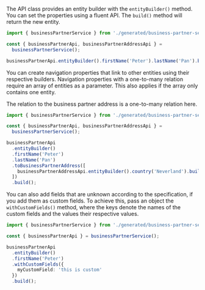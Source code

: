 The API class provides an entity builder with the `entityBuilder()` method.
You can set the properties using a fluent API.
The `build()` method will return the new entity.

```ts
import { businessPartnerService } from './generated/business-partner-service';

const { businessPartnerApi, businessPartnerAddressApi } =
  businessPartnerService();

businessPartnerApi.entityBuilder().firstName('Peter').lastName('Pan').build();
```

You can create navigation properties that link to other entities using their respective builders.
Navigation properties with a one-to-many relation require an array of entities as a parameter.
This also applies if the array only contains one entity.

The relation to the business partner address is a one-to-many relation here.

```ts
import { businessPartnerService } from './generated/business-partner-service';

const { businessPartnerApi, businessPartnerAddressApi } =
  businessPartnerService();

businessPartnerApi
  .entityBuilder()
  .firstName('Peter')
  .lastName('Pan')
  .toBusinessPartnerAddress([
    businessPartnerAddressApi.entityBuilder().country('Neverland').build()
  ])
  .build();
```

You can also add fields that are unknown according to the specification, if you add them as custom fields.
To achieve this, pass an object the `withCustomFields()` method, where the keys denote the names of the custom fields and the values their respective values.

```ts
import { businessPartnerService } from './generated/business-partner-service';

const { businessPartnerApi } = businessPartnerService();

businessPartnerApi
  .entityBuilder()
  .firstName('Peter')
  .withCustomFields({
    myCustomField: 'this is custom'
  })
  .build();
```
